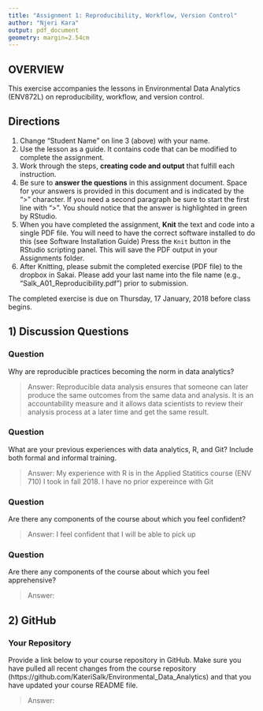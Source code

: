 ```yaml
---
title: "Assignment 1: Reproducibility, Workflow, Version Control"
author: "Njeri Kara"
output: pdf_document
geometry: margin=2.54cm
---
```


## OVERVIEW

This exercise accompanies the lessons in Environmental Data Analytics (ENV872L) on reproducibility, workflow, and version control. 

## Directions
1. Change "Student Name" on line 3 (above) with your name.
2. Use the lesson as a guide. It contains code that can be modified to complete the assignment.
3. Work through the steps, **creating code and output** that fulfill each instruction.
4. Be sure to **answer the questions** in this assignment document.
Space for your answers is provided in this document and is indicated by the ">" character.
If you need a second paragraph be sure to start the first line with ">".
You should notice that the answer is highlighted in green by RStudio. 
6. When you have completed the assignment, **Knit** the text and code into a single PDF file.
You will need to have the correct software installed to do this (see Software Installation Guide)
Press the `Knit` button in the RStudio scripting panel.
This will save the PDF output in your Assignments folder.
8. After Knitting, please submit the completed exercise (PDF file) to the dropbox in Sakai. Please add your last name into the file name (e.g., "Salk_A01_Reproducibility.pdf") prior to submission.

The completed exercise is due on Thursday, 17 January, 2018 before class begins.

## 1) Discussion Questions

### Question
Why are reproducible practices becoming the norm in data analytics?

> Answer: Reproducible data analysis ensures that someone can later produce the same outcomes from the same data and analysis. It is an accountability measure and it allows data scientists to review their analysis process at a later time and get the same result.

### Question
What are your previous experiences with data analytics, R, and Git? Include both formal and informal training.

> Answer: My experience with R is in the Applied Statitics course (ENV 710) I took in fall 2018. I have no prior expereince with Git

### Question
Are there any components of the course about which you feel confident?

> Answer: I feel confident that I will be able to pick up 

### Question
Are there any components of the course about which you feel apprehensive?

> Answer: 


## 2) GitHub

### Your Repository
Provide a link below to your course repository in GitHub. Make sure you have pulled all recent changes from the course repository (https://github.com/KateriSalk/Environmental_Data_Analytics) and that you have updated your course README file. 

> Answer: 


